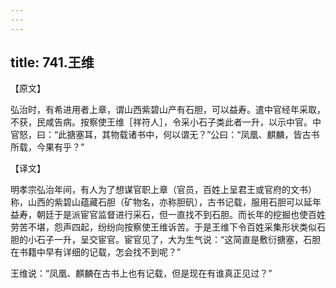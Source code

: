 ```yaml
---
---
---
```

title: 741.王维
---



【原文】

弘治时，有希进用者上章，谓山西紫碧山产有石胆，可以益寿。遣中官经年采取，不获，民咸告病。按察使王维［祥符人］，令采小石子类此者一升，以示中官。中官怒，曰：“此搪塞耳，其物载诸书中，何以谓无？”公曰：“凤凰、麒麟，皆古书所载，今果有乎？”

【译文】

明孝宗弘治年间，有人为了想谋官职上章（官员，百姓上呈君王或官府的文书）称，山西的紫碧山蕴藏石胆（矿物名，亦称胆矾），古书记载，服用石胆可以延年益寿，朝廷于是派宦官监督进行采石，但一直找不到石胆。而长年的挖掘也使百姓劳苦不堪，怨声四起，纷纷向按察使王维诉苦。于是王维下令百姓采集形状类似石胆的小石子一升，呈交宦官。宦官见了，大为生气说：“这简直是敷衍搪塞，石胆在书籍中早有详细的记载，怎会找不到呢？”

王维说：“凤凰、麒麟在古书上也有记载，但是现在有谁真正见过？”